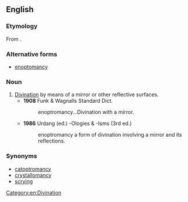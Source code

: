 ==English==

===Etymology===
From {{etyl|grc|en}} {{m|grc|ἔνοπτρον||mirror}} {{suffix||mancy|lang=en}}.

===Alternative forms===
* [[enoptomancy]]

===Noun===
{{en-noun|-}}

# [[divination|Divination]] by means of a mirror or other reflective surfaces.
#* '''1908''' Funk & Wagnalls Standard Dict.
#*: enoptromancy...Divination with a mirror.
#* '''1986''' Urdang (ed.) -Ologies & -Isms (3rd ed.)
#*: enoptromancy a form of divination involving a mirror and its reflections.

===Synonyms===
* [[catoptromancy]]
* [[crystallomancy]]
* [[scrying]]

[[Category:en:Divination]]